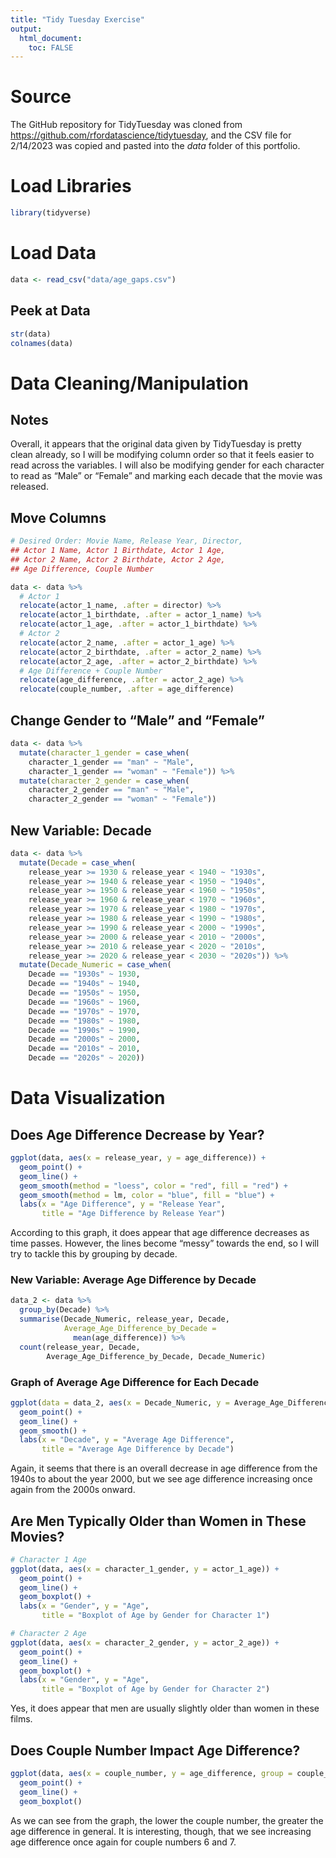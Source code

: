 ```yaml
---
title: "Tidy Tuesday Exercise"
output: 
  html_document:
    toc: FALSE
---
```


# Source
The GitHub repository for TidyTuesday was cloned from <https://github.com/rfordatascience/tidytuesday>, and the CSV file for 2/14/2023 was copied and pasted into the *data* folder of this portfolio.

# Load Libraries
```r
library(tidyverse)
```

# Load Data
```r
data <- read_csv("data/age_gaps.csv")
```
## Peek at Data
```r
str(data)
colnames(data)
```

# Data Cleaning/Manipulation

## Notes
Overall, it appears that the original data given by TidyTuesday is pretty clean already, so I will be modifying column order so that it feels easier to read across the variables. I will also be modifying gender for each character to read as "Male" or "Female" and marking each decade that the movie was released.

## Move Columns
```r
# Desired Order: Movie Name, Release Year, Director, 
## Actor 1 Name, Actor 1 Birthdate, Actor 1 Age, 
## Actor 2 Name, Actor 2 Birthdate, Actor 2 Age, 
## Age Difference, Couple Number

data <- data %>%
  # Actor 1
  relocate(actor_1_name, .after = director) %>%
  relocate(actor_1_birthdate, .after = actor_1_name) %>%
  relocate(actor_1_age, .after = actor_1_birthdate) %>%
  # Actor 2
  relocate(actor_2_name, .after = actor_1_age) %>%
  relocate(actor_2_birthdate, .after = actor_2_name) %>%
  relocate(actor_2_age, .after = actor_2_birthdate) %>%
  # Age Difference + Couple Number
  relocate(age_difference, .after = actor_2_age) %>%
  relocate(couple_number, .after = age_difference)

```

## Change Gender to "Male" and "Female"
```r
data <- data %>%
  mutate(character_1_gender = case_when(
    character_1_gender == "man" ~ "Male",
    character_1_gender == "woman" ~ "Female")) %>%
  mutate(character_2_gender = case_when(
    character_2_gender == "man" ~ "Male",
    character_2_gender == "woman" ~ "Female"))
```

## New Variable: Decade
```r
data <- data %>%
  mutate(Decade = case_when(
    release_year >= 1930 & release_year < 1940 ~ "1930s",
    release_year >= 1940 & release_year < 1950 ~ "1940s",
    release_year >= 1950 & release_year < 1960 ~ "1950s",
    release_year >= 1960 & release_year < 1970 ~ "1960s",
    release_year >= 1970 & release_year < 1980 ~ "1970s",
    release_year >= 1980 & release_year < 1990 ~ "1980s",
    release_year >= 1990 & release_year < 2000 ~ "1990s",
    release_year >= 2000 & release_year < 2010 ~ "2000s",
    release_year >= 2010 & release_year < 2020 ~ "2010s",
    release_year >= 2020 & release_year < 2030 ~ "2020s")) %>%
  mutate(Decade_Numeric = case_when(
    Decade == "1930s" ~ 1930, 
    Decade == "1940s" ~ 1940,
    Decade == "1950s" ~ 1950,
    Decade == "1960s" ~ 1960,
    Decade == "1970s" ~ 1970,
    Decade == "1980s" ~ 1980,
    Decade == "1990s" ~ 1990,
    Decade == "2000s" ~ 2000,
    Decade == "2010s" ~ 2010,
    Decade == "2020s" ~ 2020))
```

# Data Visualization
## Does Age Difference Decrease by Year?
```r
ggplot(data, aes(x = release_year, y = age_difference)) +
  geom_point() + 
  geom_line() + 
  geom_smooth(method = "loess", color = "red", fill = "red") +
  geom_smooth(method = lm, color = "blue", fill = "blue") + 
  labs(x = "Age Difference", y = "Release Year", 
       title = "Age Difference by Release Year")
```
According to this graph, it does appear that age difference decreases as time passes. However, the lines become "messy" towards the end, so I will try to tackle this by grouping by decade.

### New Variable: Average Age Difference by Decade
```r
data_2 <- data %>%
  group_by(Decade) %>%
  summarise(Decade_Numeric, release_year, Decade,
            Average_Age_Difference_by_Decade =
              mean(age_difference)) %>%
  count(release_year, Decade, 
        Average_Age_Difference_by_Decade, Decade_Numeric)
```

### Graph of Average Age Difference for Each Decade
```r
ggplot(data = data_2, aes(x = Decade_Numeric, y = Average_Age_Difference_by_Decade)) + 
  geom_point() + 
  geom_line() + 
  geom_smooth() + 
  labs(x = "Decade", y = "Average Age Difference", 
       title = "Average Age Difference by Decade")
```
Again, it seems that there is an overall decrease in age difference from the 1940s to about the year 2000, but we see age difference increasing once again from the 2000s onward. 


## Are Men Typically Older than Women in These Movies?
```r
# Character 1 Age
ggplot(data, aes(x = character_1_gender, y = actor_1_age)) +
  geom_point() + 
  geom_line() + 
  geom_boxplot() + 
  labs(x = "Gender", y = "Age", 
       title = "Boxplot of Age by Gender for Character 1")

# Character 2 Age
ggplot(data, aes(x = character_2_gender, y = actor_2_age)) +
  geom_point() + 
  geom_line() + 
  geom_boxplot() + 
  labs(x = "Gender", y = "Age", 
       title = "Boxplot of Age by Gender for Character 2")

```
Yes, it does appear that men are usually slightly older than women in these films.

## Does Couple Number Impact Age Difference?
```r
ggplot(data, aes(x = couple_number, y = age_difference, group = couple_number)) + 
  geom_point() + 
  geom_line() + 
  geom_boxplot()
```
As we can see from the graph, the lower the couple number, the greater the age difference in general. It is interesting, though, that we see increasing age difference once again for couple numbers 6 and 7.

